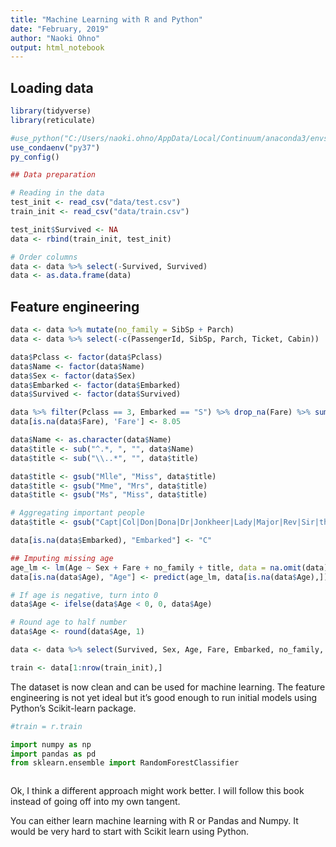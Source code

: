 ```yaml
---
title: "Machine Learning with R and Python"
date: "February, 2019"
author: "Naoki Ohno"
output: html_notebook
---
```


## Loading data

```r
library(tidyverse)
library(reticulate)

#use_python("C:/Users/naoki.ohno/AppData/Local/Continuum/anaconda3/envs/py37/python.exe")
use_condaenv("py37")
py_config()
```

```r
## Data preparation

# Reading in the data
test_init <- read_csv("data/test.csv")
train_init <- read_csv("data/train.csv")

test_init$Survived <- NA
data <- rbind(train_init, test_init)

# Order columns 
data <- data %>% select(-Survived, Survived)
data <- as.data.frame(data)
```

## Feature engineering

```r
data <- data %>% mutate(no_family = SibSp + Parch)
data <- data %>% select(-c(PassengerId, SibSp, Parch, Ticket, Cabin))

data$Pclass <- factor(data$Pclass)
data$Name <- factor(data$Name)
data$Sex <- factor(data$Sex)
data$Embarked <- factor(data$Embarked)
data$Survived <- factor(data$Survived)
```

```r
data %>% filter(Pclass == 3, Embarked == "S") %>% drop_na(Fare) %>% summarise(median_fare = median(Fare))
data[is.na(data$Fare), 'Fare'] <- 8.05
```

```r
data$Name <- as.character(data$Name)
data$title <- sub("^.*, ", "", data$Name)
data$title <- sub("\\..*", "", data$title)

data$title <- gsub("Mlle", "Miss", data$title)
data$title <- gsub("Mme", "Mrs", data$title)
data$title <- gsub("Ms", "Miss", data$title)

# Aggregating important people
data$title <- gsub("Capt|Col|Don|Dona|Dr|Jonkheer|Lady|Major|Rev|Sir|the Countess", "High_rank", data$title)

data[is.na(data$Embarked), "Embarked"] <- "C"

## Imputing missing age
age_lm <- lm(Age ~ Sex + Fare + no_family + title, data = na.omit(data))
data[is.na(data$Age), "Age"] <- predict(age_lm, data[is.na(data$Age),])

# If age is negative, turn into 0
data$Age <- ifelse(data$Age < 0, 0, data$Age)

# Round age to half number
data$Age <- round(data$Age, 1)

data <- data %>% select(Survived, Sex, Age, Fare, Embarked, no_family, title)

train <- data[1:nrow(train_init),]
```

The dataset is now clean and can be used for machine learning. The feature engineering is not yet ideal but it's good enough to run initial models using Python's Scikit-learn package.

```python
#train = r.train

import numpy as np
import pandas as pd
from sklearn.ensemble import RandomForestClassifier


```

```python

```

Ok, I think a different approach might work better. I will follow this book instead of going off into my own tangent.

You can either learn machine learning with R or Pandas and Numpy.
It would be very hard to start with Scikit learn using Python.





